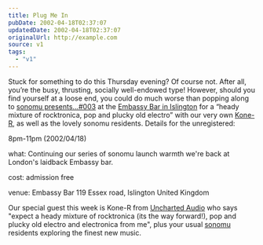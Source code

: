 ```yaml
---
title: Plug Me In
pubDate: 2002-04-18T02:37:07
updatedDate: 2002-04-18T02:37:07
originalUrl: http://example.com
source: v1
tags:
  - "v1"
---
```


Stuck for something to do this Thursday evening? Of course not. After all, you&#8217;re the busy, thrusting, socially well-endowed type! However, should you find yourself at a loose end, you could do much worse than popping along to [sonomu presents&#8230;#003][1] at the [Embassy Bar in Islington][2] for a &#8220;heady mixture of rocktronica, pop and plucky old electro&#8221; with our very own [Kone-R][3], as well as the lovely sonomu residents. Details for the unregistered:

8pm-11pm (2002/04/18)

what:
Continuing our series of sonomu launch warmth we're back at London's laidback Embassy bar.

cost:
admission free

venue:
Embassy Bar 119 Essex road, Islington
United Kingdom

Our special guest this week is Kone-R from [Uncharted Audio](http://www.unchartedaudio.com/) who says "expect a heady mixture of rocktronica (its the way forward!), pop and plucky old electro and electronica from me", plus your usual [sonomu](http://sonomu.net/) residents exploring the finest new music.

[1]: http://www.sonomu.net/event/sonomupresents00-2.html "sonomu presents: requires registration"
[2]: http://www.portal.e-street.net/com/10024580 "Embassy bar on e-street"
[3]: http://www.sonomu.net/artist/kone-r/ "Kone-R profile on sonomu: requires registration"
